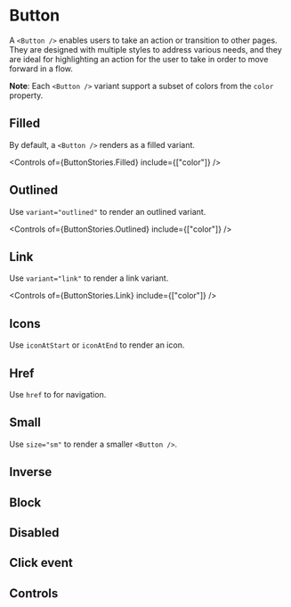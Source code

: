 
<Meta of={ButtonStories} />

# Button

A `<Button />` enables users to take an action or transition to other pages. They are designed with multiple styles to address various needs, and they are ideal for highlighting an action for the user to take in order to move forward in a flow.

**Note**: Each `<Button />` variant support a subset of colors from the `color` property.

## Filled

By default, a `<Button />` renders as a filled variant.

<Canvas of={ButtonStories.Filled} />

<Controls of={ButtonStories.Filled} include={["color"]} />

## Outlined

Use `variant="outlined"` to render an outlined variant.

<Canvas of={ButtonStories.Outlined} />

<Controls of={ButtonStories.Outlined} include={["color"]} />

## Link

Use `variant="link"` to render a link variant.

<Canvas of={ButtonStories.Link} />

<Controls of={ButtonStories.Link} include={["color"]} />

## Icons

Use `iconAtStart` or `iconAtEnd` to render an icon.

<Canvas of={ButtonStories.Icons} />

<Controls of={ButtonStories.Icons} />

## Href

Use `href` to for navigation.

<Canvas of={ButtonStories.Href} />

## Small

Use `size="sm"` to render a smaller `<Button />`.

<Canvas of={ButtonStories.Small} />

## Inverse

<Canvas of={ButtonStories.Inverse} />

## Block

<Canvas of={ButtonStories.Block} />

## Disabled

<Canvas of={ButtonStories.Disabled} />

## Click event

<Canvas of={ButtonStories.ClickEvent} />

## Controls

<Canvas of={ButtonStories.Controls} />

<Controls of={ButtonStories.Controls} />
